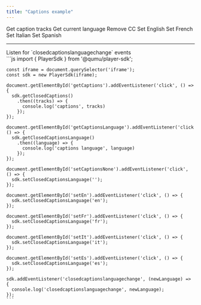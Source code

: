 ```yaml
---
title: "Captions example"
---
```




<Playground url={IFRAME_URL}>
  <div slot="actions">
    <PlaygroundButton type="get" command="getClosedCaptions">Get caption tracks</PlaygroundButton>
    <PlaygroundButton type="get" command="getClosedCaptionsLanguage">Get current language</PlaygroundButton>
    <PlaygroundButton type="set" command="setClosedCaptionsLanguage" value="">Remove CC</PlaygroundButton>
    <PlaygroundButton type="set" command="setClosedCaptionsLanguage" value="en">Set English</PlaygroundButton>
    <PlaygroundButton type="set" command="setClosedCaptionsLanguage" value="fr">Set French</PlaygroundButton>
    <PlaygroundButton type="set" command="setClosedCaptionsLanguage" value="it">Set Italian</PlaygroundButton>
    <PlaygroundButton type="set" command="setClosedCaptionsLanguage" value="es">Set Spanish</PlaygroundButton>
    <hr/>
    <PlaygroundCheckbox id="addEventListener" checked={true} event="closedcaptionslanguagechange">Listen for `closedcaptionslanguagechange` events</PlaygroundCheckbox>
  </div>
  <div slot="code">
    ```js
    import { PlayerSdk } from '@qumu/player-sdk';

    const iframe = document.querySelector('iframe');
    const sdk = new PlayerSdk(iframe);

    document.getElementById('getCaptions').addEventListener('click', () => {
      sdk.getClosedCaptions()
        .then((tracks) => {
          console.log('captions', tracks)
        });
    });

    document.getElementById('getCaptionsLanguage').addEventListener('click', () => {
      sdk.getClosedCaptionsLanguage()
        .then((language) => {
          console.log('captions language', language)
        });
    });

    document.getElementById('setCaptionsNone').addEventListener('click', () => {
      sdk.setClosedCaptionsLanguage('');
    });

    document.getElementById('setEn').addEventListener('click', () => {
      sdk.setClosedCaptionsLanguage('en');
    });

    document.getElementById('setFr').addEventListener('click', () => {
      sdk.setClosedCaptionsLanguage('fr');
    });

    document.getElementById('setIt').addEventListener('click', () => {
      sdk.setClosedCaptionsLanguage('it');
    });

    document.getElementById('setEs').addEventListener('click', () => {
      sdk.setClosedCaptionsLanguage('es');
    });

    sdk.addEventListener('closedcaptionslanguagechange', (newLanguage) => {
      console.log('closedcaptionslanguagechange', newLanguage);
    });
    ```
  </div>
</Playground>
